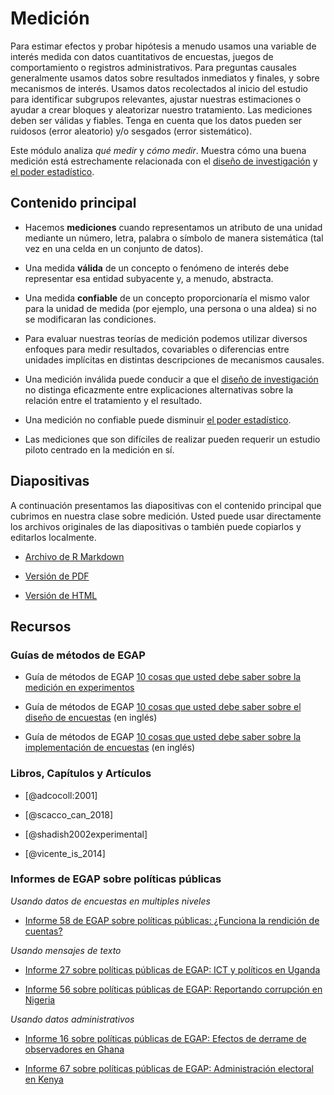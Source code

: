 # Medición {.tabset}

Para estimar efectos y probar hipótesis a menudo usamos una variable de interés medida con datos cuantitativos de encuestas, juegos de comportamiento o registros administrativos. Para preguntas causales generalmente usamos datos sobre resultados inmediatos y finales, y sobre mecanismos de interés. Usamos datos recolectados al inicio del estudio para identificar subgrupos relevantes, ajustar nuestras estimaciones o ayudar a crear bloques y aleatorizar nuestro tratamiento. Las mediciones deben ser válidas y fiables. Tenga en cuenta que los datos pueden ser ruidosos (error aleatorio) y/o sesgados (error sistemático).

Este módulo analiza *qué medir* y *cómo medir*. Muestra cómo una buena medición está estrechamente relacionada con el [diseño de investigación](https://egap.github.io/learningdays-resources/Exercises/design-form.Rmd) y [el poder estadístico](poder-estadístico-y-diagnosticandos-del-diseño.html).


## Contenido principal

- Hacemos **mediciones** cuando representamos un atributo de una unidad mediante un número, letra, palabra o símbolo de  manera sistemática (tal vez en una celda en un conjunto de datos).

 - Una medida **válida** de un concepto o fenómeno de interés debe representar esa entidad subyacente y, a menudo, abstracta.

 - Una medida **confiable** de un concepto proporcionaría el mismo valor para la unidad de medida (por ejemplo, una persona o una aldea) si no se modificaran las condiciones.
   
 - Para evaluar nuestras teorías de medición podemos utilizar diversos enfoques para medir resultados, covariables o diferencias entre unidades implícitas en distintas descripciones de mecanismos causales.
 
 

 - Una medición inválida puede conducir a que el  [diseño de investigación](https://egap.github.io/learningdays-resources/Exercises/design-form.Rmd) no distinga eficazmente entre explicaciones alternativas sobre la relación entre el tratamiento y el resultado.

 - Una medición no confiable puede disminuir [el poder estadístico](statistical-power-and-design -diagnosands.html).
 
 - Las mediciones que son difíciles de realizar pueden requerir un estudio piloto centrado en la medición en sí.
 
## Diapositivas

A continuación presentamos las diapositivas con el contenido principal que cubrimos en nuestra clase sobre medición.  Usted puede usar directamente los archivos originales de las diapositivas o también puede copiarlos y editarlos localmente.


 - [Archivo de R Markdown](https://egap.github.io/learningdays-resources/Slides_esp/measurement-slides.Rmd)

 - [Versión de PDF](https://egap.github.io/learningdays-resources/Slides_esp/measurement-slides.pdf)

 - [Versión de HTML](https://egap.github.io/learningdays-resources/Slides_esp/measurement-slides.html)

## Recursos

### Guías de métodos de EGAP

- Guía de métodos de EGAP [10 cosas que usted debe saber sobre la medición en experimentos](https://egap.org/es/resource/10-cosas-que-debe-saber-sobre-la-medicion-en-experimentos/)

- Guía de métodos de EGAP [10 cosas que usted debe saber sobre el diseño de encuestas](https://egap.org/resource/10-things-to-know-about-survey-design/) (en inglés)

- Guía de métodos de EGAP [10 cosas que usted debe saber sobre la implementación de encuestas](https://egap.org/resource/10-things-to-know-about-survey-implementation/) (en inglés)

### Libros, Capítulos y Artículos

 - [@adcocoll:2001]

 - [@scacco_can_2018]
 
 - [@shadish2002experimental]

 - [@vicente_is_2014]

### Informes de EGAP sobre políticas públicas

*Usando datos de encuestas en multiples niveles*

 - [Informe 58 de EGAP sobre políticas públicas: ¿Funciona la rendición de cuentas?](https://egap.org/resource/does-bottom-up-accountability-work-evidence-from-uganda/)  

*Usando mensajes de texto*

 - [Informe 27 sobre políticas públicas de EGAP: ICT y políticos en Uganda ](https://egap.org/resource/brief-27-ict-and-politicians-in-uganda/)  

 - [Informe 56 sobre políticas públicas de EGAP: Reportando corrupción en Nigeria](https://egap.org/resource/reporting-corruption-in-nigeria-testing-the-effects-of-norms-nudges/)  

*Usando datos administrativos*

 - [Informe 16 sobre políticas públicas de EGAP: Efectos de derrame  de observadores en Ghana](https://egap.org/resource/brief-16-spillover-effects-of-observers-in-ghana/)  

 - [Informe 67 sobre políticas públicas de EGAP: Administración electoral en Kenya](https://egap.org/resource/electoral-administration-in-kenya/)   
